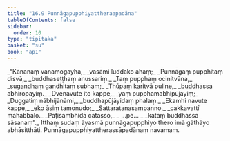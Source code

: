 ```yaml
---
title: "16.9 Punnāgapupphiyattheraapadāna"
tableOfContents: false
sidebar:
  order: 10
type: "tipitaka"
basket: "su"
book: "ap1"
---
```



<DynamicBreadcrumb />

<Division number="46" book="ap1">

<Paragraph number="2414" type="verses" book="ap1">
_“Kānanaṃ vanamogayha,_  
_vasāmi luddako ahaṃ;_  
_Punnāgaṃ pupphitaṃ disvā,_  
_buddhaseṭṭhaṃ anussariṃ._  

</Paragraph>

</Division>
<Division number="47" book="ap1">

<Paragraph number="2415" type="verses" book="ap1">
_Taṃ pupphaṃ ocinitvāna,_  
_sugandhaṃ gandhitaṃ subhaṃ;_  
_Thūpaṃ karitvā puline,_  
_buddhassa abhiropayiṃ._  

</Paragraph>

</Division>
<Division number="48" book="ap1">

<Paragraph number="2416" type="verses" book="ap1">
_Dvenavute ito kappe,_  
_yaṃ pupphamabhipūjayiṃ;_  
_Duggatiṃ nābhijānāmi,_  
_buddhapūjāyidaṃ phalaṃ._  

</Paragraph>

</Division>
<Division number="49" book="ap1">

<Paragraph number="2417" type="verses" book="ap1">
_Ekamhi navute kappe,_  
_eko āsiṃ tamonudo;_  
_Sattaratanasampanno,_  
_cakkavattī mahabbalo._  

</Paragraph>

</Division>
<Division number="50" book="ap1">

<Paragraph number="2418" type="verses" book="ap1">
_Paṭisambhidā catasso,_  
_ …pe… _  
_kataṃ buddhassa sāsanaṃ”._  

</Paragraph>

<Paragraph number="2419" book="ap1">
Itthaṃ sudaṃ āyasmā punnāgapupphiyo thero imā gāthāyo abhāsitthāti.

</Paragraph>
</Division>

<Paragraph number="2420" type="center" book="ap1">
Punnāgapupphiyattherassāpadānaṃ navamaṃ.
</Paragraph>